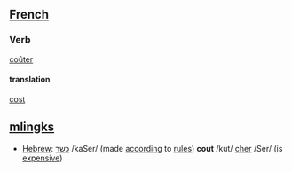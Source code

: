 ==[[French]]==

===Verb===
[[:fr:coûter|coûter]] 

====translation====
[[cost]]

==[[mlingks]]==
*[[Hebrew]]: [[כשר]] /kaSer/ (made [[according]] to [[rule]]s) '''cout''' /kut/ [[cher]] /Ser/ (is [[expensive]])
